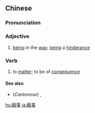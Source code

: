 {{also|碍事}}
==Chinese==
{{zh-forms|s=碍事}}

===Pronunciation===
{{zh-pron
|m=àishì
|mn=gāi-sū
|cat=a,v
}}

===Adjective===
{{zh-adj}}

# [[being]] in the [[way]]; [[being]] a [[hinderance]]

===Verb===
{{zh-verb}}

# to [[matter]]; to be of [[consequence]]

====See also====
* (''Cantonese'') {{zh-l|阻埞}}, {{zh-l|阻定|tr=zo2 deng6}}

{{zh-cat|Advanced}}

[[hu:礙事]]
[[ja:礙事]]
